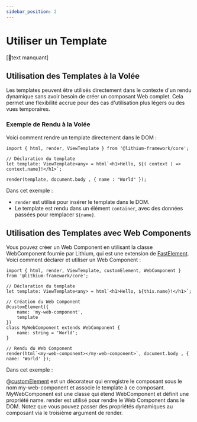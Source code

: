 ```yaml
---
sidebar_position: 2
---
```


# Utiliser un Template

[🚧text manquant]



<Tabs>
  <TabItem value="noWebComponent" label="No WebComponent">

  ## Utilisation des Templates à la Volée

  Les templates peuvent être utilisés directement dans le contexte d'un rendu dynamique sans avoir besoin de créer un composant Web complet. Cela permet une flexibilité accrue pour des cas d'utilisation plus légers ou des vues temporaires.

  ### Exemple de Rendu à la Volée

  Voici comment rendre un template directement dans le DOM :

  ```tsx showLineNumbers
  import { html, render, ViewTemplate } from '@lithium-framework/core';

  // Déclaration du template
  let template: ViewTemplate<any> = html`<h1>Hello, ${( context ) => context.name}!</h1>`;

  render(template, document.body , { name : "World" });
  ```

  Dans cet exemple :

  - `render` est utilisé pour insérer le template dans le DOM.
  - Le template est rendu dans un élément `container`, avec des données passées pour remplacer `${name}`.

  </TabItem>
  <TabItem value="webComponent" label="With WebComponent" default>

  ## Utilisation des Templates avec Web Components

  Vous pouvez créer un Web Component en utilisant la classe WebComponent fournie par Lithium, qui est une extension de [FastElement](https://www.fast.design/docs/fast-element/defining-elements). Voici comment déclarer et utiliser un Web Component :

  ```tsx {4,7-10} showLineNumbers
  import { html, render, ViewTemplate, customElement, WebComponent } from '@lithium-framework/core';

  // Déclaration du template
  let template: ViewTemplate<any> = html`<h1>Hello, ${this.name}!</h1>`;

  // Création du Web Component
  @customElement({
      name: 'my-web-component',
      template
  })
  class MyWebComponent extends WebComponent {
      name: string = 'World';
  }

  // Rendu du Web Component
  render(html`<my-web-component></my-web-component>`, document.body , { name: 'World' });
  ```

  Dans cet exemple :

  @[customElement](https://www.fast.design/docs/api/fast-element.customelement/#customelement-function) est un décorateur qui enregistre le composant sous le nom my-web-component et associe le template à ce composant.
  MyWebComponent est une classe qui étend WebComponent et définit une propriété name.
  render est utilisé pour rendre le Web Component dans le DOM. Notez que vous pouvez passer des propriétés dynamiques au composant via le troisième argument de render.

  </TabItem>
</Tabs>